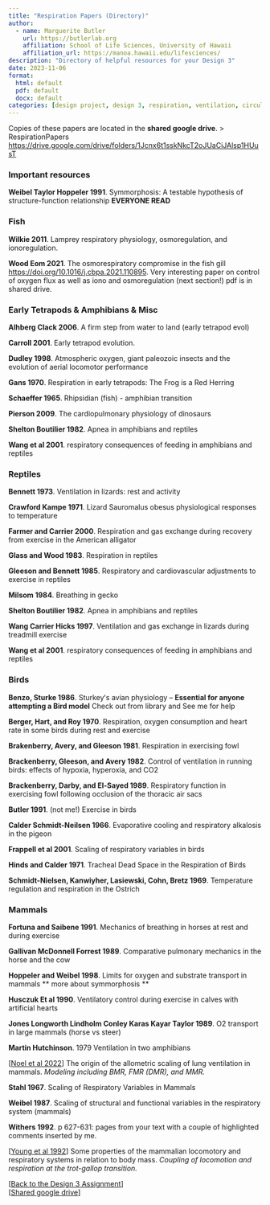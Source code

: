 ```yaml
---
title: "Respiration Papers (Directory)"
author:
  - name: Marguerite Butler  
    url: https://butlerlab.org
    affiliation: School of Life Sciences, University of Hawaii
    affiliation_url: https://manoa.hawaii.edu/lifesciences/
description: "Directory of helpful resources for your Design 3"
date: 2023-11-06
format: 
  html: default 
  pdf: default
  docx: default
categories: [design project, design 3, respiration, ventilation, circulation ]
---
```


Copies of these papers are located in the __shared google drive__. > RespirationPapers <https://drive.google.com/drive/folders/1Jcnx6t1sskNkcT2oJUaCiJAlsp1HUusT>

### Important resources

__Weibel Taylor Hoppeler 1991__. Symmorphosis: A testable hypothesis of structure-function relationship **EVERYONE READ**
 
### Fish

__Wilkie 2011__. Lamprey respiratory physiology, osmoregulation, and ionoregulation. 

__Wood Eom 2021__. The osmorespiratory compromise in the fish gill <https://doi.org/10.1016/j.cbpa.2021.110895>. Very interesting paper on control of oxygen flux as well as iono and osmoregulation (next section!) pdf is in shared drive. 


### Early Tetrapods & Amphibians & Misc

__Alhberg Clack 2006__. A firm step from water to land (early tetrapod evol)

__Carroll 2001__. Early tetrapod evolution.

__Dudley 1998__. Atmospheric oxygen, giant paleozoic insects and the evolution of aerial locomotor performance

__Gans 1970__. Respiration in early tetrapods: The Frog is a Red Herring

__Schaeffer 1965__. Rhipsidian (fish) - amphibian transition

__Pierson 2009__. The cardiopulmonary physiology of dinosaurs

__Shelton Boutilier 1982__. Apnea in amphibians and reptiles

__Wang et al 2001__. respiratory consequences of feeding in amphibians and reptiles


### Reptiles

__Bennett 1973__. Ventilation in lizards: rest and activity

__Crawford Kampe 1971__. Lizard Sauromalus obesus physiological responses to temperature

__Farmer and Carrier 2000__. Respiration and gas exchange during recovery from exercise in the American alligator

__Glass and Wood 1983__. Respiration in reptiles

__Gleeson and Bennett 1985__. Respiratory and cardiovascular adjustments to exercise in reptiles

__Milsom 1984__. Breathing in gecko

__Shelton Boutilier 1982__. Apnea in amphibians and reptiles

__Wang Carrier Hicks 1997__. Ventilation and gas exchange in lizards during treadmill exercise

__Wang et al 2001__. respiratory consequences of feeding in amphibians and reptiles


### Birds

__Benzo, Sturke 1986__. Sturkeyʻs avian physiology – **Essential for anyone attempting a Bird model** Check out from library and See me for help

__Berger, Hart, and Roy 1970__. Respiration, oxygen consumption and heart rate in some birds during rest and exercise

__Brakenberry, Avery, and Gleeson 1981__. Respiration in exercising fowl

__Brackenberry, Gleeson, and Avery 1982__. Control of ventilation in running birds: effects of hypoxia, hyperoxia, and CO2

__Brackenberry, Darby, and El-Sayed 1989__. Respiratory function in exercising fowl following occlusion of the thoracic air sacs

__Butler 1991__. (not me!) Exercise in birds

__Calder Schmidt-Neilsen 1966__. Evaporative cooling and respiratory alkalosis in the pigeon

__Frappell et al 2001__. Scaling of respiratory variables in birds

__Hinds and Calder 1971__. Tracheal Dead Space in the Respiration of Birds

__Schmidt-Nielsen, Kanwiyher, Lasiewski, Cohn, Bretz 1969__. Temperature regulation and respiration in the Ostrich


### Mammals

__Fortuna and Saibene 1991__. Mechanics of breathing in horses at rest and during exercise

__Gallivan McDonnell Forrest 1989__. Comparative pulmonary mechanics in the horse and the cow

__Hoppeler and Weibel 1998__. Limits for oxygen and substrate transport in mammals ** more about symmorphosis **

__Husczuk Et al 1990__. Ventilatory control during exercise in calves with artificial hearts

__Jones Longworth Lindholm Conley Karas Kayar Taylor 1989__. O2 transport in large mammals (horse vs steer)

__Martin Hutchinson__. 1979 Ventilation in two amphibians

\[[Noel et al 2022](https://peercommunityjournal.org/articles/10.24072/pcjournal.76/)\] The origin of the allometric scaling of lung ventilation in mammals. _Modeling including BMR, FMR (DMR), and MMR._

__Stahl 1967__. Scaling of Respiratory Variables in Mammals

__Weibel 1987__. Scaling of structural and functional variables in the respiratory system (mammals)

__Withers 1992__. p 627-631: pages from your text with a couple of highlighted comments inserted by me.

\[[Young et al 1992](https://journals.biologists.com/jeb/article/164/1/283/6105/Some-Properties-of-the-Mammalian-Locomotory-and)\] Some properties of the mammalian locomotory and respiratory systems in relation to body mass. _Coupling of locomotion and respiration at the trot-gallop transition._

\[[Back to the Design 3 Assignment](design3-process.qmd)\]   
\[[Shared google drive](https://drive.google.com/drive/folders/1Jcnx6t1sskNkcT2oJUaCiJAlsp1HUusT)\]
